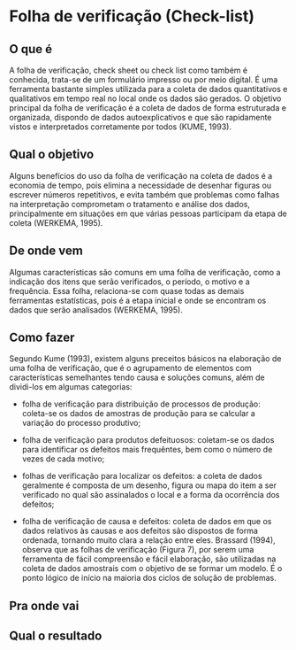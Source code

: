 # Folha de verificação (Check-list)

## O que é {.unnumbered}

A folha de verificação, check sheet ou check list como também é conhecida, trata-se de um formulário impresso ou por meio digital. É uma ferramenta bastante simples utilizada para a coleta de dados quantitativos e qualitativos em tempo real no local onde os dados são gerados. O objetivo principal da folha de verificação é a coleta de dados de forma estruturada e organizada, dispondo de dados autoexplicativos e que são rapidamente vistos e interpretados corretamente por todos (KUME, 1993).


## Qual o objetivo {.unnumbered}
Alguns benefícios do uso da folha de verificação na coleta de dados é a economia de tempo, pois elimina a necessidade de desenhar figuras ou escrever números repetitivos, e evita também que problemas como falhas na interpretação comprometam o tratamento e análise dos dados, principalmente em situações em que várias pessoas participam da etapa de coleta (WERKEMA, 1995).


## De onde vem {.unnumbered}
Algumas características são comuns em uma folha de verificação, como a indicação dos itens que serão verificados, o período, o motivo e a frequência. Essa folha, relaciona-se com quase todas as demais ferramentas estatísticas, pois é a etapa inicial e onde se encontram os dados que serão analisados (WERKEMA, 1995).

## Como fazer {.unnumbered}

Segundo Kume (1993), existem alguns preceitos básicos na elaboração de uma folha de verificação, que é o agrupamento de elementos com características semelhantes tendo causa e soluções comuns, além de dividi-los em algumas categorias:

- folha de verificação para distribuição de processos de produção: coleta-se os dados de amostras de produção para se calcular a variação do processo produtivo;

- folha de verificação para produtos defeituosos: coletam-se os dados para identificar os defeitos mais frequêntes, bem como o número de vezes de cada motivo;

- folhas de verificação para localizar os defeitos: a coleta de dados geralmente é composta de um desenho, figura ou mapa do item a ser verificado no qual são assinalados o local e a forma da ocorrência dos defeitos;

- folha de verificação de causa e defeitos: coleta de dados em que os dados relativos às causas e aos defeitos são dispostos de forma ordenada, tornando muito clara a relação entre eles.
Brassard (1994), observa que as folhas de verificação (Figura 7), por serem uma ferramenta de fácil compreensão e fácil elaboração, são utilizadas na coleta de dados amostrais com o objetivo de se formar um modelo. É o ponto lógico de início na maioria dos ciclos de solução de problemas.

## Pra onde vai {.unnumbered}

## Qual o resultado {.unnumbered}





